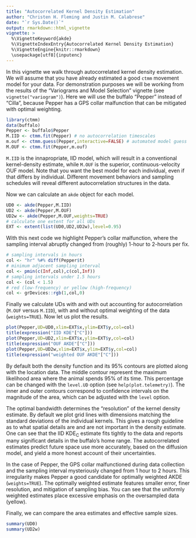 ```yaml
---
title: "Autocorrelated Kernel Density Estimation"
author: "Christen H. Fleming and Justin M. Calabrese"
date: "`r Sys.Date()`"
output: rmarkdown::html_vignette
vignette: >
  %\VignetteKeyword{akde}
  %\VignetteIndexEntry{Autocorrelated Kernel Density Estimation}
  %\VignetteEngine{knitr::rmarkdown}
  \usepackage[utf8]{inputenc}
---
```


In this vignette we walk through autocorrelated kernel density estimation. We will assume that you have already estimated a good `ctmm` movement model for your data. For demonstration purposes we will be working from the results of the "Variograms and Model Selection" vignette (see `vignette("variogram")`). Here we will use the buffalo "Pepper" instead of "Cilla", because Pepper has a GPS collar malfunction that can be mitigated with optimal weighting.

```r
library(ctmm)
data(buffalo)
Pepper <- buffalo$Pepper
M.IID <- ctmm.fit(Pepper) # no autocorrelation timescales
m.ouf <- ctmm.guess(Pepper,interactive=FALSE) # automated model guess
M.OUF <- ctmm.fit(Pepper,m.ouf)
```

`M.IID` is the innapropriate, IID model, which will result in a conventional kernel-density estimate, while `M.OUF` is the superior, continuous-velocity OUF model. Note that you want the best model for each individual, even if that differs by individual. Different movement behaviors and sampling schedules will reveal different autocorrelation structures in the data.

Now we can calculate an `akde` object for each model.

```r
UD0 <- akde(Pepper,M.IID)
UD2 <- akde(Pepper,M.OUF)
UD2w <- akde(Pepper,M.OUF,weights=TRUE)
# calculate one extent for all UDs
EXT <- extent(list(UD0,UD2,UD2w),level=0.95)
```

With this next code we highlight Pepper's collar malfunction, where the sampling interval abruptly changed from (roughly) 1-hour to 2-hours per fix.

```r
# sampling intervals in hours
col <- "hr" %#% diff(Pepper$t)
# minimum adjacent sampling interval
col <- pmin(c(Inf,col),c(col,Inf))
# sampling intervals under 1.5 hours
col <- (col < 1.5)
# red (low-frequency) or yellow (high-frequency)
col <- grDevices::rgb(1,col,0)
```

Finally we calculate UDs with and with out accounting for autocorrelation (`M.OUF` versus `M.IID`), with and without optimal weighting of the data (`weights=TRUE`). Now let us plot the results.

```r
plot(Pepper,UD=UD0,xlim=EXT$x,ylim=EXT$y,col=col)
title(expression("IID KDE"["C"]))
plot(Pepper,UD=UD2,xlim=EXT$x,ylim=EXT$y,col=col)
title(expression("OUF AKDE"["C"]))
plot(Pepper,UD=UD2w,xlim=EXT$x,ylim=EXT$y,col=col)
title(expression("weighted OUF AKDE"["C"]))
```

By default both the density function and its 95% contours are plotted along with the location data. The middle contour represent the maximum likelihood area where the animal spends 95% of its time. This percentage can be changed with the `level.UD` option (see `help(plot.telemetry)`). The inner and outer contours correspond to confidence intervals on the magnitude of the area, which can be adjusted with the `level` option.

The optimal bandwidth determines the "resolution" of the kernel density estimate. By default we plot grid lines with dimensions matching the standard deviations of the individual kernels. This gives a rough guideline as to what spatial details are and are not important in the density estimate. One can see that the IID KDE<sub>C</sub> estimate fits tightly to the data and reports many significant details in the buffalo's home range. The autocorrelated estimates predict future space use more accurately, based on the diffusion model, and yield a more honest account of their uncertainties.

In the case of Pepper, the GPS collar malfunctioned during data collection and the sampling interval mysteriously changed from 1 hour to 2 hours. This irregularity makes Pepper a good candidate for optimally weighted AKDE (`weights=TRUE`). The optimally weighted estimate features smaller error, finer resolution, and mitigation of sampling bias. You can see that the uniformly weighted estimates place excessive emphasis on the oversampled data (yellow).

Finally, we can compare the area estimates and effective sample sizes.

```r
summary(UD0)
summary(UD2w)
```
